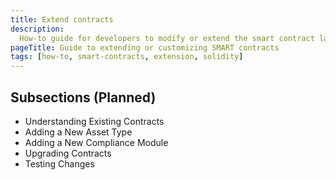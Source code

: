 ```yaml
---
title: Extend contracts
description:
  How-to guide for developers to modify or extend the smart contract layer
pageTitle: Guide to extending or customizing SMART contracts
tags: [how-to, smart-contracts, extension, solidity]
---
```


## Subsections (Planned)

- Understanding Existing Contracts
- Adding a New Asset Type
- Adding a New Compliance Module
- Upgrading Contracts
- Testing Changes
